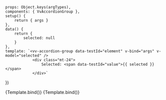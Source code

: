 
<Meta
	title="Components/AccordionGroup"
	component={VvAccordionGroup}
	args={defaultArgs}
	argTypes={argTypes}
/>

	props: Object.keys(argTypes),
	components: { VvAccordionGroup },
	setup() {
		return { args }
	},
	data() {
		return {
			selected: null
		}
	},
	template: `<vv-accordion-group data-testId="element" v-bind="args" v-model="selected" />
				<div class="mt-24">
					Selected: <span data-testId="value">{{ selected }}</span>
				</div>`
})

<Canvas>
	<Story name="Default" play={defaultTest}>
		{Template.bind()}
	</Story>
</Canvas>

<Canvas>
	<Story name="Collapse" play={defaultTest} args={{ collapse: true }}>
		{Template.bind()}
	</Story>
</Canvas>
